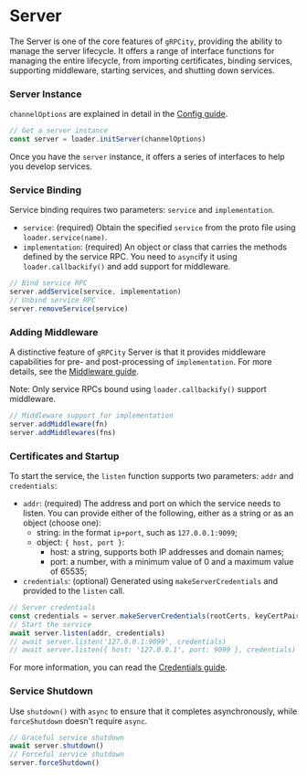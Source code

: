 # Server

The Server is one of the core features of `gRPCity`, providing the ability to manage the server lifecycle.
It offers a range of interface functions for managing the entire lifecycle, from importing certificates, binding services, supporting middleware, starting services, and shutting down services.

### Server Instance

`channelOptions` are explained in detail in the [Config guide](/en-US/guide/config).

```javascript
// Get a server instance
const server = loader.initServer(channelOptions)
```

Once you have the `server` instance, it offers a series of interfaces to help you develop services.

### Service Binding

Service binding requires two parameters: `service` and `implementation`.

- `service`: (required) Obtain the specified `service` from the proto file using `loader.service(name)`.
- `implementation`: (required) An object or class that carries the methods defined by the service RPC. You need to `async`ify it using `loader.callbackify()` and add support for middleware.

```javascript
// Bind service RPC
server.addService(service, implementation)
// Unbind service RPC
server.removeService(service)
```

### Adding Middleware

A distinctive feature of `gRPCity` Server is that it provides middleware capabilities for pre- and post-processing of `implementation`. For more details, see the [Middleware guide](/en-US/guide/middleware).

Note: Only service RPCs bound using `loader.callbackify()` support middleware.

```javascript
// Middleware support for implementation
server.addMiddleware(fn)
server.addMiddlewares(fns)
```

### Certificates and Startup

To start the service, the `listen` function supports two parameters: `addr` and `credentials`:

- `addr`: (required) The address and port on which the service needs to listen. You can provide either of the following, either as a string or as an object (choose one):
    - string: in the format `ip+port`, such as `127.0.0.1:9099`;
    - object: `{ host, port }`:
        - host: a string, supports both IP addresses and domain names;
        - port: a number, with a minimum value of 0 and a maximum value of 65535;
- `credentials`: (optional) Generated using `makeServerCredentials` and provided to the `listen` call.

```javascript
// Server credentials
const credentials = server.makeServerCredentials(rootCerts, keyCertPairs, checkClientCertificate)
// Start the service
await server.listen(addr, credentials)
// await server.listen('127.0.0.1:9099', credentials)
// await server.listen({ host: '127.0.0.1', port: 9099 }, credentials)
```

For more information, you can read the [Credentials guide](/en-US/guide/credentials).

### Service Shutdown

Use `shutdown()` with `async` to ensure that it completes asynchronously, while `forceShutdown` doesn't require `async`.

```javascript
// Graceful service shutdown
await server.shutdown()
// Forceful service shutdown
server.forceShutdown()
```

